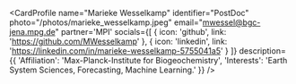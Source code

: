 
<CardProfile
    name="Marieke Wesselkamp"
    identifier="PostDoc"
    photo="/photos/marieke_wesselkamp.jpeg"
    email="mwessel@bgc-jena.mpg.de"
    partner='MPI'
    socials={[
    {
        icon: 'github',
        link: 'https://github.com/MWesselkamp'
    },
    {
        icon: 'linkedin',
        link: 'https://linkedin.com/in/marieke-wesselkamp-5755041a5'
    }
    ]}
    description={{
    'Affiliation': 'Max-Planck-Institute for Biogeochemistry',
    'Interests': 'Earth System Sciences, Forecasting, Machine Learning.'
    }}
/>